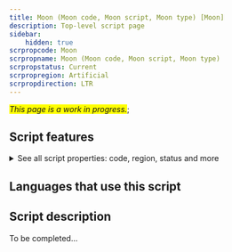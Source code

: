 ```yaml
---
title: Moon (Moon code, Moon script, Moon type) [Moon]
description: Top-level script page
sidebar:
    hidden: true
scrpropcode: Moon
scrpropname: Moon (Moon code, Moon script, Moon type)
scrpropstatus: Current
scrpropregion: Artificial
scrpropdirection: LTR
---
```


<span style='background-color:yellow'>_This page is a work in progress._</span>;


## Script features

<details>
<summary> See all script properties: code, region, status and more</summary>
<ScriptInfo />
</details>

## Languages that use this script

<WsList script='Moon' wsMax='5' />

## Script description

To be completed...

